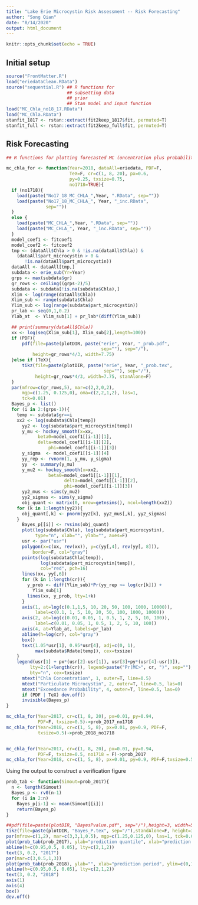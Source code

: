 ---
title: "Lake Erie Microcystin Risk Assessment -- Risk Forecasting"
author: "Song Qian"
date: "8/14/2020"
output: html_document
---

```{r setup, include=FALSE}
knitr::opts_chunk$set(echo = TRUE)
```

## Initial setup
```{r}
source("FrontMatter.R")
load("eriedataClean.RData")
source("sequential.R") ## R functions for 
                       ## subsetting data
                       ## prior
                       ## Stan model and input function
load("MC_Chla_no18_17.RData")
load("MC_Chla.RData")
stanfit_1817 <- rstan::extract(fit2keep_1817$fit, permuted=T)
stanfit_full <- rstan::extract(fit2keep_full$fit, permuted=T)
```
## Risk Forecasting

```{r}
## R functions for plotting forecasted MC (oncentration plus probability)

mc_chla_for <- function(Year=2018, dataAll=eriedata, PDF=F,
                        TeX=F, cr=c(1, 8, 20), px=0.6, 
                        py=0.25, txsize=0.75, 
                        no1718=TRUE){
  if (no1718){
    load(paste("No17_18_MC_CHLA_",Year, ".RData", sep=""))
    load(paste("No17_18_MC_CHLA_", Year, "_inc.RData", 
               sep=""))
  }
  else {
    load(paste("MC_CHLA_",Year, ".RData", sep=""))
    load(paste("MC_CHLA_", Year, "_inc.RData", sep=""))
  }
  model_coef1 <- fitcoef1
  model_coef2 <- fitcoef2
  tmp <- (dataAll$Chla > 0 & !is.na(dataAll$Chla)) &
    (dataAll$part_microcystin > 0 &
       !is.na(dataAll$part_microcystin))
  dataAll <- dataAll[tmp,]
  subdata <- erie_sub(Yr=Year)
  grps <- max(subdata$gr)
  gr_rows <- ceiling((grps-2)/5)
  subdata <- subdata[!is.na(subdata$Chla),]
  Xlim <- log(range(dataAll$Chla))
  Xlim_sub <- range(subdata$Chla)
  Ylim_sub <- log(range(subdata$part_microcystin))
  pr_lab <- seq(0,1,0.2)
  Ylab_at  <- Ylim_sub[1] + pr_lab*(diff(Ylim_sub))

  ## print(summary(dataAll$Chla))
  xx <- log(seq(Xlim_sub[1], Xlim_sub[2],length=100))
  if (PDF){
	  pdf(file=paste(plotDIR, paste("erie", Year, "_prob.pdf",
	                                sep=""), sep="/"), 
	      height=gr_rows*4/3, width=7.75)
  }else if (TeX){
	  tikz(file=paste(plotDIR, paste("erie", Year, "_prob.tex", 
	                                 sep=""), sep="/"), 
	       height=gr_rows*4/3, width=7.75, stanAlone=F)
  }
  par(mfrow=c(gr_rows,5), mar=c(2,2,0,2), 
      mgp=c(1.25, 0.125,0), oma=c(2,2,1,2), las=1, 
      tck=0.01)
  Bayes_p <- list()
  for (i in 2:(grps-1)){
    temp <- subdata$gr==i
    xx2 <- log(subdata$Chla[temp])
	  yy2 <- log(subdata$part_microcystin[temp])
	  y_mu <- hockey_smooth(x=xx,
	        beta0=model_coef1[[i-1]][1],	  
	        delta=model_coef1[[i-1]][2],
			    phi=model_coef1[[i-1]][3])
	  y_sigma  <- model_coef1[[i-1]][4]
	  yy_rep <- rvnorm(1, y_mu, y_sigma)
	  yy  <- summary(y_mu)
	  y_mu2 <- hockey_smooth(x=xx2,
	            beta0=model_coef1[[i-1]][1],
				      delta=model_coef1[[i-1]][2],
				      phi=model_coef1[[i-1]][3])
	  yy2_mus <- sims(y_mu2)
	  yy2_sigmas <- sims(y_sigma)
	  obj_quant <- matrix(0, nrow=getnsims(), ncol=length(xx2))
    for (k in 1:length(yy2)){
      obj_quant[,k] <- pnorm(yy2[k], yy2_mus[,k], yy2_sigmas)
    } 
	  Bayes_p[[i]] <- rvsims(obj_quant)
	  plot(log(subdata$Chla), log(subdata$part_microcystin),
	       type="n", xlab="", ylab="", axes=F)
	  usr <- par("usr")
	  polygon(x=c(xx, rev(xx)), y=c(yy[,4], rev(yy[, 8])),
		  border=F, col="gray")
	  points(log(subdata$Chla[temp]),
	         log(subdata$part_microcystin[temp]), 
	         col="red", pch=16)
	  lines(xx, yy[,6])
	  for (k in 1:length(cr)){
	    y_prob <- diff(Ylim_sub)*Pr(yy_rep >= log(cr[k])) +
	      Ylim_sub[1]
	    lines(xx, y_prob, lty=1+k)
	  }
	  axis(1, at=log(c(0.1,1,5, 10, 20, 50, 100, 1000, 10000)),
	       label=c(0.1, 1, 5, 10, 20, 50, 100, 1000, 10000))
	  axis(2, at=log(c(0.01, 0.05, 1, 0.5, 1, 2, 5, 10, 100)),
	       label=c(0.01, 0.05, 1, 0.5, 1, 2, 5, 10, 100))
	  axis(4, at=Ylab_at, labels=pr_lab)
	  abline(h=log(cr), col="gray")
	  box()
	  text(1.05*usr[1], 0.95*usr[4], adj=c(0, 1),
	       max(subdata$Rdate[temp]), cex=txsize) 
    }
    legend(usr[1] + px*(usr[2]-usr[1]), usr[3]+py*(usr[4]-usr[3]),
	     lty=2:(1+length(cr)), legend=paste("Pr(MC>", cr, ")", sep=""),
	     bty="n", cex=txsize)
      mtext("Chla Concentration", 1, outer=T, line=0.5)
      mtext("Particulate Microcystin", 2, outer=T, line=0.5, las=0)
      mtext("Exceedance Probability", 4, outer=T, line=0.5, las=0)
      if (PDF | TeX) dev.off()
      invisible(Bayes_p)
}

mc_chla_for(Year=2017, cr=c(1, 8, 20), px=0.01, py=0.94,
            PDF=F, txsize=0.5)->prob_2017_no1718
mc_chla_for(Year=2018, cr=c(1, 5, 8), px=0.01, py=0.9, PDF=F,
            txsize=0.5)->prob_2018_no1718


mc_chla_for(Year=2017, cr=c(1, 8, 20), px=0.01, py=0.94,
            PDF=F, txsize=0.5, no1718 = F)->prob_2017
mc_chla_for(Year=2018, cr=c(1, 5, 8), px=0.01, py=0.9, PDF=F,txsize=0.5, no1718 = F)->prob_2018
```

Using the output to construct a verification figure

```{r}
prob_tab <- function(Simout=prob_2017){
  n <- length(Simout)
  Bayes_p <- rv0(n-1)
  for (i in 2:n)
    Bayes_p[i-1] <- mean(Simout[[i]])
    return(Bayes_p)
}

##pdf(file=paste(plotDIR, "BayesPvalue.pdf", sep="/"),height=3, width=5)
tikz(file=paste(plotDIR, "Bayes_P.tex", sep="/"),standAlone=F, height=3, width=5)
par(mfrow=c(1,2), mar=c(3,3,1,0.5), mgp=c(1.25,0.125,0), las=1, tck=0.01)
plot(prob_tab(prob_2017), ylab="prediction quantile", xlab="prediction period", ylim=c(0,1))
abline(h=c(0.95,0.5, 0.05), lty=c(2,1,2))
text(3, 0.2, "2017")
par(mar=c(3,0.5,1,3))
plot(prob_tab(prob_2018), ylab="", xlab="prediction period", ylim=c(0,1), axes=F)
abline(h=c(0.95,0.5, 0.05), lty=c(2,1,2))
text(3, 0.2, "2018")
axis(1)
axis(4)
box()
dev.off()
```

